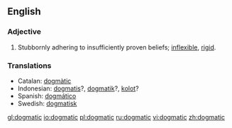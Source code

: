==English==
===Adjective===
#Stubbornly adhering to insufficiently proven beliefs; [[inflexible]], [[rigid]].

=== Translations ===
*Catalan: [[dogmàtic]]
*Indonesian: [[dogmatis]]?, [[dogmatik]]?, [[kolot]]?
*Spanish: [[dogmático]]
*Swedish: [[dogmatisk]]

[[gl:dogmatic]]
[[io:dogmatic]]
[[pl:dogmatic]]
[[ru:dogmatic]]
[[vi:dogmatic]]
[[zh:dogmatic]]